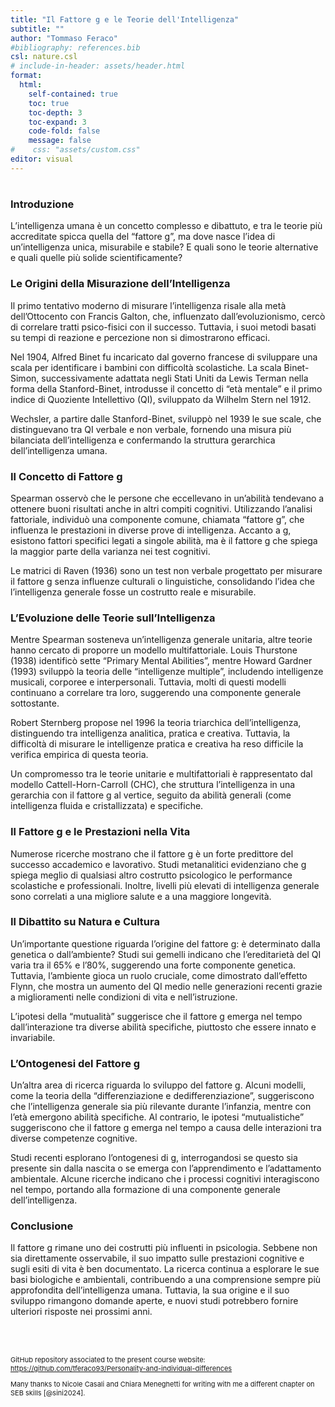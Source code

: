 ```yaml
---
title: "Il Fattore g e le Teorie dell'Intelligenza"
subtitle: ""
author: "Tommaso Feraco"
#bibliography: references.bib
csl: nature.csl
# include-in-header: assets/header.html
format: 
  html:
    self-contained: true
    toc: true   
    toc-depth: 3 
    toc-expand: 3 
    code-fold: false 
    message: false
#    css: "assets/custom.css"
editor: visual
---
```


# 

### Introduzione

L'intelligenza umana è un concetto complesso e dibattuto, e tra le teorie più accreditate spicca quella del "fattore g", ma dove nasce l'idea di un'intelligenza unica, misurabile e stabile? E quali sono le teorie alternative e quali quelle più solide scientificamente?

### Le Origini della Misurazione dell'Intelligenza

Il primo tentativo moderno di misurare l'intelligenza risale alla metà dell'Ottocento con Francis Galton, che, influenzato dall'evoluzionismo, cercò di correlare tratti psico-fisici con il successo. Tuttavia, i suoi metodi basati su tempi di reazione e percezione non si dimostrarono efficaci.

Nel 1904, Alfred Binet fu incaricato dal governo francese di sviluppare una scala per identificare i bambini con difficoltà scolastiche. La scala Binet-Simon, successivamente adattata negli Stati Uniti da Lewis Terman nella forma della Stanford-Binet, introdusse il concetto di "età mentale" e il primo indice di Quoziente Intellettivo (QI), sviluppato da Wilhelm Stern nel 1912.

Wechsler, a partire dalle Stanford-Binet, sviluppò nel 1939 le sue scale, che distinguevano tra QI verbale e non verbale, fornendo una misura più bilanciata dell'intelligenza e confermando la struttura gerarchica dell'intelligenza umana.

### Il Concetto di Fattore g

Spearman osservò che le persone che eccellevano in un'abilità tendevano a ottenere buoni risultati anche in altri compiti cognitivi. Utilizzando l'analisi fattoriale, individuò una componente comune, chiamata "fattore g", che influenza le prestazioni in diverse prove di intelligenza. Accanto a g, esistono fattori specifici legati a singole abilità, ma è il fattore g che spiega la maggior parte della varianza nei test cognitivi.

Le matrici di Raven (1936) sono un test non verbale progettato per misurare il fattore g senza influenze culturali o linguistiche, consolidando l'idea che l'intelligenza generale fosse un costrutto reale e misurabile.

### L'Evoluzione delle Teorie sull'Intelligenza

Mentre Spearman sosteneva un'intelligenza generale unitaria, altre teorie hanno cercato di proporre un modello multifattoriale. Louis Thurstone (1938) identificò sette "Primary Mental Abilities", mentre Howard Gardner (1993) sviluppò la teoria delle "intelligenze multiple", includendo intelligenze musicali, corporee e interpersonali. Tuttavia, molti di questi modelli continuano a correlare tra loro, suggerendo una componente generale sottostante.

Robert Sternberg propose nel 1996 la teoria triarchica dell'intelligenza, distinguendo tra intelligenza analitica, pratica e creativa. Tuttavia, la difficoltà di misurare le intelligenze pratica e creativa ha reso difficile la verifica empirica di questa teoria.

Un compromesso tra le teorie unitarie e multifattoriali è rappresentato dal modello Cattell-Horn-Carroll (CHC), che struttura l'intelligenza in una gerarchia con il fattore g al vertice, seguito da abilità generali (come intelligenza fluida e cristallizzata) e specifiche.

### Il Fattore g e le Prestazioni nella Vita

Numerose ricerche mostrano che il fattore g è un forte predittore del successo accademico e lavorativo. Studi metanalitici evidenziano che g spiega meglio di qualsiasi altro costrutto psicologico le performance scolastiche e professionali. Inoltre, livelli più elevati di intelligenza generale sono correlati a una migliore salute e a una maggiore longevità.

### Il Dibattito su Natura e Cultura

Un'importante questione riguarda l'origine del fattore g: è determinato dalla genetica o dall'ambiente? Studi sui gemelli indicano che l'ereditarietà del QI varia tra il 65% e l'80%, suggerendo una forte componente genetica. Tuttavia, l'ambiente gioca un ruolo cruciale, come dimostrato dall'effetto Flynn, che mostra un aumento del QI medio nelle generazioni recenti grazie a miglioramenti nelle condizioni di vita e nell'istruzione.

L'ipotesi della "mutualità" suggerisce che il fattore g emerga nel tempo dall'interazione tra diverse abilità specifiche, piuttosto che essere innato e invariabile.

### L'Ontogenesi del Fattore g

Un'altra area di ricerca riguarda lo sviluppo del fattore g. Alcuni modelli, come la teoria della "differenziazione e dedifferenziazione", suggeriscono che l'intelligenza generale sia più rilevante durante l'infanzia, mentre con l'età emergono abilità specifiche. Al contrario, le ipotesi "mutualistiche" suggeriscono che il fattore g emerga nel tempo a causa delle interazioni tra diverse competenze cognitive.

Studi recenti esplorano l'ontogenesi di g, interrogandosi se questo sia presente sin dalla nascita o se emerga con l'apprendimento e l'adattamento ambientale. Alcune ricerche indicano che i processi cognitivi interagiscono nel tempo, portando alla formazione di una componente generale dell'intelligenza.

### Conclusione

Il fattore g rimane uno dei costrutti più influenti in psicologia. Sebbene non sia direttamente osservabile, il suo impatto sulle prestazioni cognitive e sugli esiti di vita è ben documentato. La ricerca continua a esplorare le sue basi biologiche e ambientali, contribuendo a una comprensione sempre più approfondita dell'intelligenza umana. Tuttavia, la sua origine e il suo sviluppo rimangono domande aperte, e nuovi studi potrebbero fornire ulteriori risposte nei prossimi anni.

<br><br>

::: {style="font-size:11px;"}
GitHub repository associated to the present course website: <https://github.com/tferaco93/Personality-and-individual-differences>

Many thanks to Nicole Casali and Chiara Meneghetti for writing with me a different chapter on SEB skills [@sini2024].
:::
